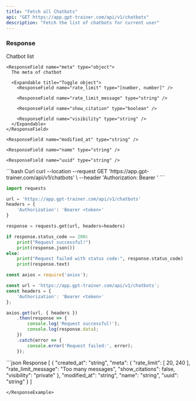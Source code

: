 ```yaml
---
title: "Fetch all Chatbots"
api: "GET https://app.gpt-trainer.com/api/v1/chatbots"
description: "Fetch the list of chatbots for current user"
---
```


### Response

<ResponseField name="" type="object[]">
  Chatbot list

  <Expandable title="Chatbot properties">
    <ResponseField name="created_at" type="string" />

    <ResponseField name="meta" type="object">
      The meta of chatbot

      <Expandable title="Toggle object">
        <ResponseField name="rate_limit" type="[number, number]" />

        <ResponseField name="rate_limit_message" type="string" />

        <ResponseField name="show_citation" type="boolean" />

        <ResponseField name="visibility" type="string" />
      </Expandable>
    </ResponseField>

    <ResponseField name="modified_at" type="string" />

    <ResponseField name="name" type="string" />

    <ResponseField name="uuid" type="string" />
  </Expandable>
</ResponseField>

<RequestExample>
  ```bash Curl
  curl --location --request GET 'https://app.gpt-trainer.com/api/v1/chatbots' \
  --header 'Authorization: Bearer <token>'
  ```

  ```py Python
  import requests

  url = 'https://app.gpt-trainer.com/api/v1/chatbots'
  headers = {
      'Authorization': 'Bearer <token>'
  }

  response = requests.get(url, headers=headers)

  if response.status_code == 200:
      print("Request successful!")
      print(response.json())
  else:
      print("Request failed with status code:", response.status_code)
      print(response.text)
  ```

  ```ts JavaScript
  const axios = require('axios');

  const url = 'https://app.gpt-trainer.com/api/v1/chatbots';
  const headers = {
      'Authorization': 'Bearer <token>'
  };

  axios.get(url, { headers })
      .then(response => {
          console.log('Request successful!');
          console.log(response.data);
      })
      .catch(error => {
          console.error('Request failed:', error);
      });
  ```
</RequestExample>

<ResponseExample>
  ```json Response
  [
      {
          "created_at": "string",
          "meta": {
              "rate_limit": [
              20,
              240
              ],
              "rate_limit_message": "Too many messages",
              "show_citations": false,
              "visibility": "private"
          },
          "modified_at": "string",
          "name": "string",
          "uuid": "string"
      }
  ]

  ```
</ResponseExample>